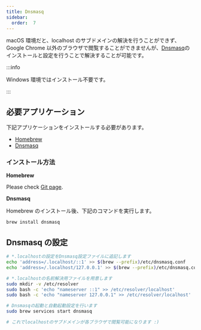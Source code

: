 ```yaml
---
title: Dnsmasq
sidebar:
  order:  7
---
```


macOS 環境だと、localhost のサブドメインの解決を行うことができず、Google Chrome 以外のブラウザで閲覧することができませんが、[Dnsmasq](https://thekelleys.org.uk/dnsmasq/doc.html)のインストールと設定を行うことで解決することが可能です。

:::info

Windows 環境ではインストール不要です。

:::

## 必要アプリケーション

下記アプリケーションをインストールする必要があります。

- [Homebrew](https://brew.sh/)
- [Dnsmasq](https://thekelleys.org.uk/dnsmasq/doc.html)

### インストール方法

**Homebrew**

Please check [Git page](/docs/env/git).

**Dnsmasq**

Homebrew のインストール後、下記のコマンドを実行します。

```bash
brew install dnsmasq
```

## Dnsmasq の設定

```bash
# *.localhostの設定をDnsmasq設定ファイルに追記します
echo 'address=/.localhost/::1' >> $(brew --prefix)/etc/dnsmasq.conf
echo 'address=/.localhost/127.0.0.1' >> $(brew --prefix)/etc/dnsmasq.conf

# *.localhostの名前解決用ファイルを用意します
sudo mkdir -v /etc/resolver
sudo bash -c 'echo "nameserver ::1" >> /etc/resolver/localhost'
sudo bash -c 'echo "nameserver 127.0.0.1" >> /etc/resolver/localhost'

# Dnsmasqの起動と自動起動設定を行います
sudo brew services start dnsmasq

# これでlocalhostのサブドメインが各ブラウザで閲覧可能になります :)
```
